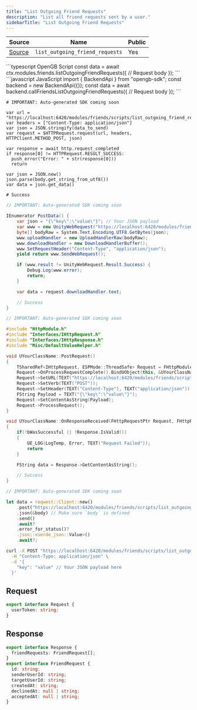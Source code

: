 ```yaml
---
title: "List Outgoing Friend Requests"
description: "List all friend requests sent by a user."
sidebarTitle: "List Outgoing Friend Requests"
---
```


| Source                                                                                                      | Name       | Public     |
| ----------------------------------------------------------------------------------------------------------- | ---------- | ---------- |
| [Source](https://github.com/rivet-gg/opengb-modules/tree/main/modules/friends/scripts/list_outgoing_friend_requests.ts) | `list_outgoing_friend_requests` | Yes |

<RequestExample>
```typescript OpenGB Script
const data = await ctx.modules.friends.listOutgoingFriendRequests({
  // Request body
});
```
```javascript JavaScript
import { BackendApi } from "opengb-sdk";
const backend = new BackendApi({});
const data = await backend.callFriendsListOutgoingFriendRequests({
  // Request body
});
```

```gdscript Godot
# IMPORTANT: Auto-generated SDK coming soon

var url = "https://localhost:6420/modules/friends/scripts/list_outgoing_friend_requests/call"
var headers = ["Content-Type: application/json"]
var json = JSON.stringify(data_to_send)
var request = $HTTPRequest.request(url, headers, HTTPClient.METHOD_POST, json)

var response = await http.request_completed
if response[0] != HTTPRequest.RESULT_SUCCESS:
  push_error("Error: " + str(response[0]))
  return

var json = JSON.new()
json.parse(body.get_string_from_utf8())
var data = json.get_data()

# Success
```

```csharp Unity
// IMPORTANT: Auto-generated SDK coming soon

IEnumerator PostData() {
    var json = "{\"key\":\"value\"}"; // Your JSON payload
    var www = new UnityWebRequest("https://localhost:6420/modules/friends/scripts/list_outgoing_friend_requests/call", "POST");
    byte[] bodyRaw = System.Text.Encoding.UTF8.GetBytes(json);
    www.uploadHandler = new UploadHandlerRaw(bodyRaw);
    www.downloadHandler = new DownloadHandlerBuffer();
    www.SetRequestHeader("Content-Type", "application/json");
    yield return www.SendWebRequest();

    if (www.result != UnityWebRequest.Result.Success) {
        Debug.Log(www.error);
        return;
    }

    var data = request.downloadHandler.text;

    // Success
}

```

```cpp Unreal Engine
// IMPORTANT: Auto-generated SDK coming soon

#include "HttpModule.h"
#include "Interfaces/IHttpRequest.h"
#include "Interfaces/IHttpResponse.h"
#include "Misc/DefaultValueHelper.h"

void UYourClassName::PostRequest()
{
    TSharedRef<IHttpRequest, ESPMode::ThreadSafe> Request = FHttpModule::Get().CreateRequest();
    Request->OnProcessRequestComplete().BindUObject(this, &UYourClassName::OnResponseReceived);
    Request->SetURL(TEXT("https://localhost:6420/modules/friends/scripts/list_outgoing_friend_requests/call"));
    Request->SetVerb(TEXT("POST"));
    Request->SetHeader(TEXT("Content-Type"), TEXT("application/json"));
    FString Payload = TEXT("{\"key\":\"value\"}");
    Request->SetContentAsString(Payload);
    Request->ProcessRequest();
}

void UYourClassName::OnResponseReceived(FHttpRequestPtr Request, FHttpResponsePtr Response, bool bWasSuccessful)
{
    if(!bWasSuccessful || !Response.IsValid())
    {
        UE_LOG(LogTemp, Error, TEXT("Request Failed"));
        return
    }

    FString data = Response->GetContentAsString();

    // Success
}
```

```rust Rust
// IMPORTANT: Auto-generated SDK coming soon

let data = reqwest::Client::new()
    .post("https://localhost:6420/modules/friends/scripts/list_outgoing_friend_requests/call")
    .json(&body) // Make sure `body` is defined
    .send()
    .await?
    .error_for_status()?
    .json::<serde_json::Value>()
    .await?;
```

```bash curl
curl -X POST "https://localhost:6420/modules/friends/scripts/list_outgoing_friend_requests/call" \
  -H "Content-Type: application/json" \
  -d '{
    "key": "value" // Your JSON payload here
  }'
```

</RequestExample>

## Request

```typescript
export interface Request {
  userToken: string;
}
```

## Response

```typescript
export interface Response {
  friendRequests: FriendRequest[];
}
export interface FriendRequest {
  id: string;
  senderUserId: string;
  targetUserId: string;
  createdAt: string;
  declinedAt: null | string;
  acceptedAt: null | string;
}
```
